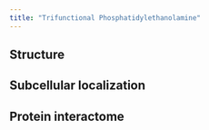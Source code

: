 ```yaml
---
title: "Trifunctional Phosphatidylethanolamine"
---
```



## Structure

## Subcellular localization

## Protein interactome

